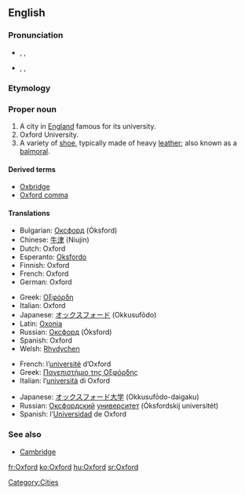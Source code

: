==English==

===Pronunciation===
* {{a|UK}} {{enPR|ŏks'fəd}}, {{IPA|/ˈɒksfəd/}}, {{SAMPA|/"Qksf@d/}}
* {{a|US}} {{enPR|äks'fərd}}, {{IPA|/ˈɑksfɚd/}}, {{SAMPA|/"Aksf@`d/}}

===Etymology===
{{term|Oxenaforda||[[oxen]] [[ford]]}}

===Proper noun===
{{en-proper noun}}
{{wikipedia}}

# A city in [[England]] famous for its university.
# Oxford University.
# A variety of [[shoe]], typically made of heavy [[leather]]; also known as a [[balmoral]].

====Derived terms====
* [[Oxbridge]]
* [[Oxford comma]]

====Translations====
{{trans-top|city}}
* Bulgarian: [[Оксфорд]] (Óksford) {{m}}
* Chinese: [[牛津]] (Niujin)
* Dutch: Oxford
* Esperanto: [[Oksfordo]]
* Finnish: Oxford
* French: Oxford
* German: Oxford
{{trans-mid}}
* Greek: [[Οξφόρδη]]
* Italian: Oxford
* Japanese: [[オックスフォード]] (Okkusufōdo)
* Latin: [[Oxonia]]
* Russian: [[Оксфорд]] (Óksford) {{m}}
* Spanish: Oxford
* Welsh: [[Rhydychen]]
{{trans-bottom}}

{{trans-top|university}}
* French: l’[[université]] d’Oxford {{f}}
* Greek: [[Πανεπιστήμιο της Οξφόρδης]]
* Italian: l’[[università]] di Oxford {{f}}
{{trans-mid}}
* Japanese: [[オックスフォード]][[大学]] (Okkusufōdo-daigaku)
* Russian: [[Оксфордский]] [[университет]] (Óksfordskij universitét) {{m}}
* Spanish: l’[[Universidad]] de Oxford {{f}}
{{trans-bottom}}

===See also===
* [[Cambridge]]

[[Category:Cities]]

[[fr:Oxford]]
[[ko:Oxford]]
[[hu:Oxford]]
[[sr:Oxford]]
